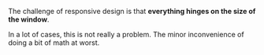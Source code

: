 
<Meta title="Challenges of responsive design/Everything hinges on window size" />

The challenge of responsive design is that **everything hinges on the size of the window**.

In a lot of cases, this is not really a problem. The minor inconvenience of doing a bit of math at worst.
